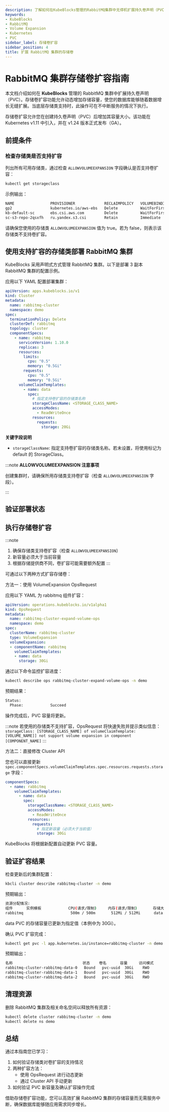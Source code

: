 ```yaml
---
description: 了解如何在KubeBlocks管理的RabbitMQ集群中无停机扩展持久卷声明（PVC）。
keywords:
- KubeBlocks
- RabbitMQ
- Volume Expansion
- Kubernetes
- PVC
sidebar_label: 存储卷扩容
sidebar_position: 4
title: 扩展 RabbitMQ 集群的存储卷
---
```



# RabbitMQ 集群存储卷扩容指南

本文档介绍如何在 **KubeBlocks** 管理的 RabbitMQ 集群中扩展持久卷声明（PVC）。存储卷扩容功能允许动态增加存储容量，使您的数据库能够随着数据增长无缝扩展。当底层存储类支持时，此操作可在不中断服务的情况下执行。

存储卷扩容允许您在创建持久卷声明（PVC）后增加其容量大小。该功能在 Kubernetes v1.11 中引入，并在 v1.24 版本正式发布（GA）。

## 前提条件


<Prerequisites />

### 检查存储类是否支持扩容

列出所有可用存储类，通过检查 `ALLOWVOLUMEEXPANSION` 字段确认是否支持卷扩容：
```bash
kubectl get storageclass
```

示例输出：
```bash
NAME                PROVISIONER             RECLAIMPOLICY   VOLUMEBINDINGMODE      ALLOWVOLUMEEXPANSION   AGE
gp2                 kubernetes.io/aws-ebs   Delete          WaitForFirstConsumer   false                  4d10h
kb-default-sc       ebs.csi.aws.com         Delete          WaitForFirstConsumer   true                   3d7h
sc-s3-repo-2qsxfh   ru.yandex.s3.csi        Retain          Immediate              false                  3d7h
```
请确保您使用的存储类 `ALLOWVOLUMEEXPANSION` 值为 true。若为 false，则表示该存储类不支持卷扩容。

## 使用支持扩容的存储类部署 RabbitMQ 集群

KubeBlocks 采用声明式方式管理 RabbitMQ 集群。以下是部署 3 副本 RabbitMQ 集群的配置示例。

应用以下 YAML 配置部署集群：

```yaml
apiVersion: apps.kubeblocks.io/v1
kind: Cluster
metadata:
  name: rabbitmq-cluster
  namespace: demo
spec:
  terminationPolicy: Delete
  clusterDef: rabbitmq
  topology: cluster
  componentSpecs:
    - name: rabbitmq
      serviceVersion: 1.10.0
      replicas: 3
      resources:
        limits:
          cpu: "0.5"
          memory: "0.5Gi"
        requests:
          cpu: "0.5"
          memory: "0.5Gi"
      volumeClaimTemplates:
        - name: data
          spec:
            # 指定支持卷扩容的存储类名称
            storageClassName: <STORAGE_CLASS_NAME>
            accessModes:
              - ReadWriteOnce
            resources:
              requests:
                storage: 20Gi
```
**关键字段说明**
- `storageClassName`: 指定支持卷扩容的存储类名称。若未设置，将使用标记为 default 的 StorageClass。

:::note
**ALLOWVOLUMEEXPANSION 注意事项**

创建集群时，请确保所用存储类支持卷扩容（检查 `ALLOWVOLUMEEXPANSION` 字段）。

:::


## 验证部署状态


<VerifyCluster />

## 执行存储卷扩容

:::note
1. 确保存储类支持卷扩容（检查 `ALLOWVOLUMEEXPANSION`）
2. 新容量必须大于当前容量
3. 根据存储提供商不同，卷扩容可能需要额外配置
:::

可通过以下两种方式扩容存储卷：
<Tabs>

  <TabItem value="opsRequest" label="OpsRequest API" default>

  方法一：使用 VolumeExpansion OpsRequest

  应用以下 YAML 为 rabbitmq 组件扩容：

  ```yaml
  apiVersion: operations.kubeblocks.io/v1alpha1
  kind: OpsRequest
  metadata:
    name: rabbitmq-cluster-expand-volume-ops
    namespace: demo
  spec:
    clusterName: rabbitmq-cluster
    type: VolumeExpansion
    volumeExpansion:
    - componentName: rabbitmq
      volumeClaimTemplates:
      - name: data
        storage: 30Gi
  ```

  通过以下命令监控扩容进度：

  ```bash
  kubectl describe ops rabbitmq-cluster-expand-volume-ops -n demo
  ```

  预期结果：
  ```bash
  Status:
    Phase:            Succeed
  ```
  操作完成后，PVC 容量将更新。

  :::note
  若使用的存储类不支持扩容，OpsRequest 将快速失败并提示类似信息：
  `storageClass: [STORAGE_CLASS_NAME] of volumeClaimTemplate: [VOLUME_NAME]] not support volume expansion in component [COMPONENT_NAME]`
  :::

  </TabItem>

  <TabItem value="ClusterAPI" label="Cluster API">

  方法二：直接修改 Cluster API

  您也可以直接更新 `spec.componentSpecs.volumeClaimTemplates.spec.resources.requests.storage` 字段：

  ```yaml
  componentSpecs:
    - name: rabbitmq
      volumeClaimTemplates:
        - name: data
          spec:
            storageClassName: <STORAGE_CLASS_NAME>
            accessModes:
              - ReadWriteOnce
            resources:
              requests:
                # 指定新容量（必须大于当前值）
                storage: 30Gi
  ```
  KubeBlocks 将根据新配置自动更新 PVC 容量。
  </TabItem>
</Tabs>

## 验证扩容结果

检查更新后的集群配置：
```bash
kbcli cluster describe rabbitmq-cluster -n demo
```
预期输出：
```bash
资源分配情况:
组件      实例模板            CPU(请求/限制)     内存(请求/限制)       存储大小        存储类
rabbitmq                     500m / 500m       512Mi / 512Mi      data:30Gi     <STORAGE_CLASS_NAME>
```
data PVC 的存储容量已更新为指定值（本例中为 30Gi）。

确认 PVC 扩容完成：
```bash
kubectl get pvc -l app.kubernetes.io/instance=rabbitmq-cluster -n demo
```
预期输出：
```bash
名称                               状态    卷名      容量     访问模式      存储类              创建时间
rabbitmq-cluster-rabbitmq-data-0   Bound   pvc-uuid  30Gi    RWO        <STORAGE_CLASS_NAME>  33m
rabbitmq-cluster-rabbitmq-data-1   Bound   pvc-uuid  30Gi    RWO        <STORAGE_CLASS_NAME>  33m
rabbitmq-cluster-rabbitmq-data-2   Bound   pvc-uuid  30Gi    RWO        <STORAGE_CLASS_NAME>  33m
```

## 清理资源
删除 RabbitMQ 集群及相关命名空间以释放所有资源：
```bash
kubectl delete cluster rabbitmq-cluster -n demo
kubectl delete ns demo
```

## 总结

通过本指南您已学习：
1. 如何验证存储类对卷扩容的支持情况
2. 两种扩容方法：
   - 使用 OpsRequest 进行动态更新
   - 通过 Cluster API 手动更新
3. 如何验证 PVC 新容量及确认扩容操作完成

借助存储卷扩容功能，您可以高效扩展 RabbitMQ 集群的存储容量而无需服务中断，确保数据库能够随应用需求同步增长。